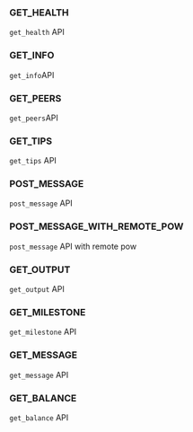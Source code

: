 

### GET_HEALTH

`get_health` API

### GET_INFO

`get_info`API

### GET_PEERS

`get_peers`API

### GET_TIPS

`get_tips` API

### POST_MESSAGE

`post_message` API

### POST_MESSAGE_WITH_REMOTE_POW

`post_message` API with remote pow

### GET_OUTPUT

`get_output` API

### GET_MILESTONE

`get_milestone` API

### GET_MESSAGE

`get_message` API

### GET_BALANCE

`get_balance` API
